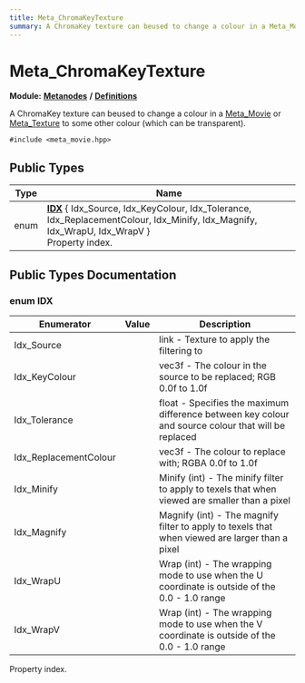 ```yaml
---
title: Meta_ChromaKeyTexture
summary: A ChromaKey texture can beused to change a colour in a Meta_Movie or Meta_Texture to some other colour (which can be transparent). 
---
```


# Meta_ChromaKeyTexture

**Module:** **[Metanodes](../../modules/metanodes/index.mdx)** **/** **[Definitions](../../modules/metanodes/definitions.mdx)**

A ChromaKey texture can beused to change a colour in a [Meta_Movie](../metanodes/meta-movie.mdx) or [Meta_Texture](../metanodes/meta-texture.mdx) to some other colour (which can be transparent). 

`#include <meta_movie.hpp>`

## Public Types

| Type           | Name           |
| -------------- | -------------- |
| enum| **[IDX](#enum-idx)** \{ Idx_Source, Idx_KeyColour, Idx_Tolerance, Idx_ReplacementColour, Idx_Minify, Idx_Magnify, Idx_WrapU, Idx_WrapV \}<br />Property index.  |

## Public Types Documentation

### enum IDX

| Enumerator | Value | Description |
| ---------- | ----- | ----------- |
| Idx_Source | | link - Texture to apply the filtering to   |
| Idx_KeyColour | | vec3f - The colour in the source to be replaced; RGB 0.0f to 1.0f   |
| Idx_Tolerance | | float - Specifies the maximum difference between key colour and source colour that will be replaced   |
| Idx_ReplacementColour | | vec3f - The colour to replace with; RGBA 0.0f to 1.0f   |
| Idx_Minify | | Minify (int) - The minify filter to apply to texels that when viewed are smaller than a pixel   |
| Idx_Magnify | | Magnify (int) - The magnify filter to apply to texels that when viewed are larger than a pixel   |
| Idx_WrapU | | Wrap (int) - The wrapping mode to use when the U coordinate is outside of the 0.0 - 1.0 range   |
| Idx_WrapV | | Wrap (int) - The wrapping mode to use when the V coordinate is outside of the 0.0 - 1.0 range   |

Property index. 
